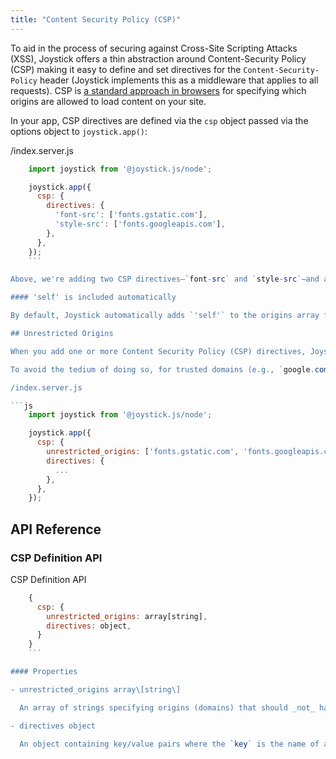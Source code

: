 ```yaml
---
title: "Content Security Policy (CSP)"
---
```


To aid in the process of securing against Cross-Site Scripting Attacks (XSS), Joystick offers a thin abstraction around Content-Security Policy (CSP) making it easy to define and set directives for the `Content-Security-Policy` header (Joystick implements this as a middleware that applies to all requests). CSP is [a standard approach in browsers](https://developer.mozilla.org/en-US/docs/Web/HTTP/Headers/Content-Security-Policy) for specifying which origins are allowed to load content on your site.

In your app, CSP directives are defined via the `csp` object passed via the options object to `joystick.app()`:

/index.server.js

```js
    import joystick from '@joystick.js/node';

    joystick.app({
      csp: {
        directives: {
          'font-src': ['fonts.gstatic.com'],
          'style-src': ['fonts.googleapis.com'],
        },
      },
    });
    ```

Above, we're adding two CSP directives—`font-src` and `style-src`—and assigning both an array containing strings for origins we want to allow to load those specific source types. Here, our example is for allowing the CDN-hosted version of Google Fonts on our page. If we were to omit these origins, assuming we were using a Google Fonts CDN link somewhere in our site, on page load the browser would block those URLs and our fonts would not work (only if the `csp` option is passed to our `joystick.app()` options—if not, the URLs would not be blocked).

#### 'self' is included automatically

By default, Joystick automatically adds `'self'` to the origins array for all directives (meaning, you're only responsible for specifying origins _outside_ of your app's current origin).

## Unrestricted Origins

When you add one or more Content Security Policy (CSP) directives, Joystick will automatically enable _all_ CSP directives available. By default, for all directives, the only origin specified is `'self'` (the current domain). Beyond this, you will need to specify which origins/domains are allowed to have their content loaded on the page.

To avoid the tedium of doing so, for trusted domains (e.g., `google.com`), the `csp.unrestricted_origins` array can be utilized. Any domain/origin added to this array is automatically added to _all_ CSP directives for your app.

/index.server.js

```js
    import joystick from '@joystick.js/node';

    joystick.app({
      csp: {
        unrestricted_origins: ['fonts.gstatic.com', 'fonts.googleapis.com'],
        directives: {
          ...
        },
      },
    });
```
## API Reference

### CSP Definition API

CSP Definition API

```js
    {
      csp: {
        unrestricted_origins: array[string],
        directives: object,
      }
    }
    ```

#### Properties

- unrestricted_origins array\[string\]

  An array of strings specifying origins (domains) that should _not_ have any of their URLs restricted by the Content Security Policy.

- directives object

  An object containing key/value pairs where the `key` is the name of a [Content Security Policy Directive](https://developer.mozilla.org/en-US/docs/Web/HTTP/Headers/Content-Security-Policy#directives) and the value is an array of strings specifying origins that should be allowed for that type of URL.
